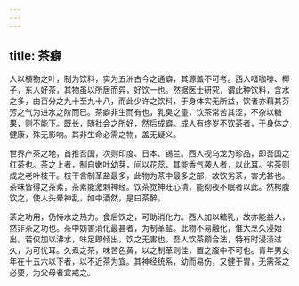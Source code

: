 ```yaml
---
---
---
```

title: 茶癖
---



人以植物之叶，制为饮料，实为五洲古今之通癖，其源盖不可考。西人嗜咖啡、椰子，东人好茶，其物虽以所居而异，好饮一也。然据医士研究，谓此种饮料，含水之多，由百分之九十至九十八，而此少许之饮料，于身体实无所益，饮者亦藉其芬芳之气为进水之阶而已。茶癖非生而有也，乳臭之童，饮茶常苦其涩，不杂以糖果，则不能下。既长，随社会之所好，然后成癖。成人有终岁不饮茶者，于身体之健康，殊无影响。其非生命必需之物，盖无疑义。

世界产茶之地，首推吾国，次则印度、日本、锡兰。西人视乌龙为珍品，即吾国之红茶也。茶之上者，制自嫩叶幼芽，间以花蕊，其能香气袭人者，以此耳。劣茶则成之老叶枝干。枝干含制革盐最多，此物为茶中最多之部，故饮劣茶，害尤甚也。茶味皆得之茶素，茶素能激刺神经。饮茶觉神旺心清，能彻夜不眠者以此。然枵腹饮之，使人头晕神乱，如中酒然，是曰茶醉。

茶之功用，仍恃水之热力。食后饮之，可助消化力。西人加以糖乳，故亦能益人，然非茶之功也。茶中妨害消化最甚者，为制革盐。此物不易融化，惟大烹久浸始出。若仅加以沸水，味足即倾出，饮之无害也。吾人饮茶颇合法，特有时浸渍过久，为可忧耳。久煮之茶，味苦色黄，以之制革则佳，置之腹中不可也。青年男女年在十五六以下者，以不近茶为宜。其神经统系，幼而易伤，又健于胃，无需茶之必要，为父母者宜戒之。